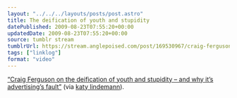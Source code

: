 ```yaml
---
layout: "../../../layouts/posts/post.astro"
title: The deification of youth and stupidity
datePublished: 2009-08-23T07:55:20+00:00
updatedDate: 2009-08-23T07:55:20+00:00
source: tumblr stream
tumblrUrl: https://stream.anglepoised.com/post/169530967/craig-ferguson-on-the-deification-of-youth-and
tags: ["linklog"]
format: "video"
---
```



<YouTube id="https://www.youtube.com/watch?v=xFQkMAPVoIo" />

[&ldquo;Craig Ferguson on the deification of youth and stupidity – and why it’s advertising’s fault&rdquo;][1] (via [katy lindemann][2]).

[1]: https://www.youtube.com/watch?v=xFQkMAPVoIo
[2]: http://www.katylindemann.com/2009/08/22/why-everything-sucks/
